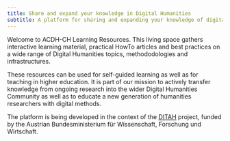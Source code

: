 ```yaml
---
title: Share and expand your knowledge in Digital Humanities
subtitle: A platform for sharing and expanding your knowledge of digital research tools and methods
---
```


Welcome to ACDH-CH Learning Resources. This living space gathers interactive learning material, practical HowTo articles and best practices on a wide range of Digital Humanities topics, methododologies and infrastructures.

These resources can be used for self-guided learning as well as for teaching in higher education. It is part of our mission to actively transfer knowledge from ongoing research into the wider Digital Humanities Community as well as to educate a new generation of humanities researchers with digital methods.

The platform is being developed in the context of the [DITAH](https://www.ditah.at/) project, funded by the Austrian Bundesministerium für Wissenschaft, Forschung und Wirtschaft.
